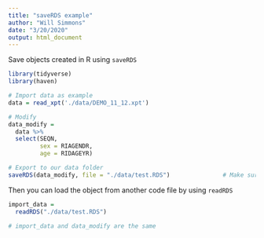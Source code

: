 ```yaml
---
title: "saveRDS example"
author: "Will Simmons"
date: "3/20/2020"
output: html_document
---
```


Save objects created in R using `saveRDS`

```r
library(tidyverse)
library(haven)

# Import data as example
data = read_xpt('./data/DEMO_11_12.xpt')

# Modify
data_modify =
  data %>% 
  select(SEQN,
         sex = RIAGENDR,
         age = RIDAGEYR)

# Export to our data folder
saveRDS(data_modify, file = "./data/test.RDS")               # Make sure to include .RDS on end of whatever you name file

```

Then you can load the object from another code file by using `readRDS`

```r

import_data =
  readRDS("./data/test.RDS")

# import_data and data_modify are the same
```

